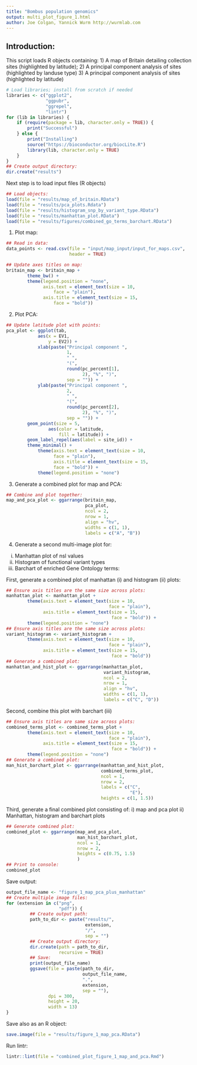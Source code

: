 ```yaml
---
title: "Bombus population genomics"
output: multi_plot_figure_1.html
author: Joe Colgan, Yannick Wurm http://wurmlab.com
---
```


## Introduction:
This script loads R objects containing:
1) A map of Britain detailing collection sites (highlighted by latitude);
2) A principal component analysis of sites (highlighted by landuse type)
3) A principal component analysis of sites (highlighted by latitude)

```r
# Load libraries; install from scratch if needed
libraries <- c("ggplot2",
               "ggpubr",
               "ggrepel",
               "lintr")
for (lib in libraries) {
    if (require(package = lib, character.only = TRUE)) {
        print("Successful")
    } else {
        print("Installing")
        source("https://bioconductor.org/biocLite.R")
        library(lib, character.only = TRUE)
    }
}
## Create output directory:
dir.create("results")
```
Next step is to load input files (R objects)

```r
## Load objects:
load(file = "results/map_of_britain.RData")
load(file = "results/pca_plots.Rdata")
load(file = "results/histogram_snp_by_variant_type.RData")
load(file = "results/manhattan_plot.RData")
load(file = "results/figures/combined_go_terms_barchart.RData")
```

1) Plot map:

```r
## Read in data:
data_points <- read.csv(file = "input/map_input/input_for_maps.csv",
                        header = TRUE)

## Update axes titles on map:
britain_map <- britain_map +
        theme_bw() +
        theme(legend.position = "none",
              axis.text = element_text(size = 10,
                  face = "plain"),
              axis.title = element_text(size = 15,
                  face = "bold"))
```

2) Plot PCA:

```r
## Update latitude plot with points:
pca_plot <- ggplot(tab,
            aes(x = EV1,
                y = EV2)) +
            xlab(paste("Principal component ",
                       1,
                       " ",
                       "(",
                       round(pc_percent[1],
                             2), "%", ")",
                       sep = "")) +
            ylab(paste("Principal component ",
                       2,
                       " ",
                       "(",
                       round(pc_percent[2],
                             2), "%", ")",
                       sep = "")) +
        geom_point(size = 5,
                aes(color = latitude,
                    fill = latitude)) +
        geom_label_repel(aes(label = site_id)) +
        theme_minimal() +
            theme(axis.text = element_text(size = 10,
                  face = "plain"),
                  axis.title = element_text(size = 15,
                  face = "bold")) +
            theme(legend.position = "none")
```

3) Generate a combined plot for map and PCA:

```r
## Combine and plot together:
map_and_pca_plot <- ggarrange(britain_map,
                              pca_plot,
                              ncol = 2,
                              nrow = 1,
                              align = "hv",
                              widths = c(1, 1),
                              labels = c("A", "B"))
```

4) Generate a second multi-image plot for:
i)   Manhattan plot of nsl values
ii)  Histogram of functional variant types
iii) Barchart of enriched Gene Ontology terms:

First, generate a combined plot of manhattan (i) and histogram (ii) plots:

```r
## Ensure axis titles are the same size across plots:
manhattan_plot <- manhattan_plot +
        theme(axis.text = element_text(size = 10,
                                       face = "plain"),
              axis.title = element_text(size = 15,
                                        face = "bold")) +
        theme(legend.position = "none")
## Ensure axis titles are the same size across plots:
variant_histogram <- variant_histogram +
        theme(axis.text = element_text(size = 10,
                                       face = "plain"),
              axis.title = element_text(size = 15,
                                        face = "bold"))
## Generate a combined plot:
manhattan_and_hist_plot <- ggarrange(manhattan_plot,
                                     variant_histogram,
                                     ncol = 2,
                                     nrow = 1,
                                     align = "hv",
                                     widths = c(1, 1),
                                     labels = c("C", "D"))
```

Second, combine this plot with barchart (iii)

```r
## Ensure axis titles are same size across plots:
combined_terms_plot <- combined_terms_plot +
        theme(axis.text = element_text(size = 10,
                                       face = "plain"),
              axis.title = element_text(size = 15,
                                        face = "bold")) +
        theme(legend.position = "none")
## Generate a combined plot:
man_hist_barchart_plot <- ggarrange(manhattan_and_hist_plot,
                                    combined_terms_plot,
                                    ncol = 1,
                                    nrow = 2,
                                    labels = c("C",
                                               "E"),
                                    heights = c(1, 1.5))
```

Third, generate a final combined plot consisting of:
i) map and pca plot
ii) Manhattan, histogram and barchart plots

```r
## Generate combined plot:
combined_plot <- ggarrange(map_and_pca_plot,
                           man_hist_barchart_plot,
                           ncol = 1,
                           nrow = 2,
                           heights = c(0.75, 1.5)
                           )
## Print to console:
combined_plot
```

Save output:

```r
output_file_name <- "figure_1_map_pca_plus_manhattan"
## Create multiple image files:
for (extension in c("png",
                    "pdf")) {
         ## Create output path:
         path_to_dir <- paste("results/",
                              extension,
                              "/",
                              sep = "")
         ## Create output directory:
         dir.create(path = path_to_dir,
                    recursive = TRUE)
         ## Save:
         print(output_file_name)
         ggsave(file = paste(path_to_dir,
                             output_file_name,
                             ".",
                             extension,
                             sep = ""),
                dpi = 300,
                height = 20,
                width = 13)
}
```

Save also as an R object:

```r
save.image(file = "results/figure_1_map_pca.RData")
```

Run lintr:

```r
lintr::lint(file = "combined_plot_figure_1_map_and_pca.Rmd")
```
